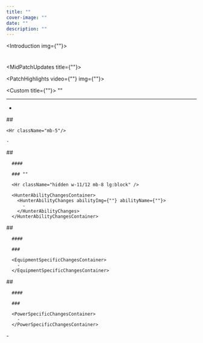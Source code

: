 ```yaml
---
title: ""
cover-image: ""
date: ""
description: ""
---
```


<Introduction img={""}>
  # 

  ## 

  ### 

</Introduction>

<Summary authorName={""} authorImg={""}>
  
</Summary>

<MidPatchUpdates title={""}>

</MidPatchUpdates>

<PatchHighlights video={""} img={""}>
  
</PatchHighlights>

<Custom title={""}>
  ""

  <Hr className="mb-5"/>

  - 
</Custom>

<SystemChangesContainer>
  <SystemChanges>
    ## 

    <Hr className="mb-5"/>

    - 
  </SystemChanges>
</SystemChangesContainer>

<HunterChangesContainer>
  <HunterChanges imgBig={""} imgSmall={""}>
      ## 

      #### 

      ### ""

      <Hr className="hidden w-11/12 mb-8 lg:block" />

      <HunterAbilityChangesContainer>
        <HunterAbilityChanges abilityImg={""} abilityName={""}>
          - 
        </HunterAbilityChanges>
      </HunterAbilityChangesContainer> 
  </HunterChanges>
</HunterChangesContainer>

<EquipmentChangesContainer>
  <EquipmentChanges equipmentImg={""}>
      ## 

      #### 

      ###

      <EquipmentSpecificChangesContainer>
        - 
      </EquipmentSpecificChangesContainer>
  </EquipmentChanges>
</EquipmentChangesContainer>

<PowerChangesContainer>
  <PowerChanges powerImg={""}>
      ## 

      #### 
    
      ###

      <PowerSpecificChangesContainer>
        - 
      </PowerSpecificChangesContainer>
  </PowerChanges>
</PowerChangesContainer>

<BugFixes>
  - 
</BugFixes>